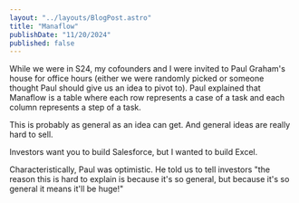 ```yaml
---
layout: "../layouts/BlogPost.astro"
title: "Manaflow"
publishDate: "11/20/2024"
published: false
---
```


While we were in S24, my cofounders and I were invited to Paul Graham's house for office hours (either we were randomly picked or someone thought Paul should give us an idea to pivot to). Paul explained that Manaflow is a table where each row represents a case of a task and each column represents a step of a task.

This is probably as general as an idea can get. And general ideas are really hard to sell.

Investors want you to build Salesforce, but I wanted to build Excel.

Characteristically, Paul was optimistic. He told us to tell investors "the reason this is hard to explain is because it's so general, but because it's so general it means it'll be huge!"


